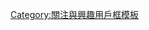 {{Userbox
  |border-c = #000000
  |border-s = 1
  |id-c     = #000000
  |id-s     = 12
  |id-fc    = #000000
  |info-c   = #F6CED8
  |info-s   = 8
  |info-fc  = #000000
  |id       = 
  |info     = 這個用戶是[[緋彈的亞莉亞]]的愛好者
}}
<noinclude>[[Category:關注與興趣用戶框模板]]</noinclude>